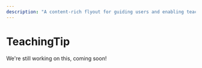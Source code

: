 ---
description: "A content-rich flyout for guiding users and enabling teaching moments."
---

# TeachingTip

We're still working on this, coming soon!

